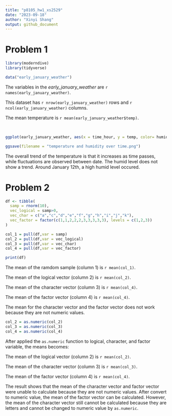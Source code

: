 ```yaml
---
title: "p8105_hw1_xs2529"
date: "2023-09-18"
author: "Xinyi Shang"
output: github_document
---
```


# Problem 1

```r
library(moderndive)
library(tidyverse)

data("early_january_weather")
```

The variables in the *early_january_weather* are `r names(early_january_weather)`.

This dataset has `r nrow(early_january_weather)` rows and `r ncol(early_january_weather)` columns. 

The mean temperature is `r mean(early_january_weather$temp)`.

<br>
```r

ggplot(early_january_weather, aes(x = time_hour, y = temp, color= humid)) + geom_point()

ggsave(filename = "temperature and humidity over time.png")

```
The overall trend of the temperature is that it increases as time passes, while fluctuations are observed between date. The humid level does not show a trend. Around January 12th, a high humid level occured. 

# Problem 2

```r

df <- tibble(
  samp = rnorm(10),
  vec_logical = samp>0,
  vec_char = c("a","c","d","e","f","g","h","i","j","k"),
  vec_factor = factor(c(1,1,2,2,2,3,3,3,3,3), levels = c(1,2,3))
)

col_1 = pull(df,var = samp)
col_2 = pull(df,var = vec_logical)
col_3 = pull(df,var = vec_char)
col_4 = pull(df,var = vec_factor)

print(df)

```

The mean of the ramdom sample (column 1) is `r mean(col_1)`.

The mean of the logical vector (column 2) is `r mean(col_2)`.

The mean of the character vector (column 3) is `r mean(col_4)`.

The mean of the factor vector (column 4) is `r mean(col_4)`.

The mean for the character vector and the factor vector does not work because they are not numeric values. 

```r
col_2 = as.numeric(col_2)
col_3 = as.numeric(col_3)
col_4 = as.numeric(col_4)
```

After applied the `as.numeric` function to logical, character, and factor variable, the means becomes:

The mean of the logical vector (column 2) is `r mean(col_2)`.

The mean of the character vector (column 3) is `r mean(col_3)`.

The mean of the factor vector (column 4) is `r mean(col_4)`.

The result shows that the mean of the character vector and factor vector were unable to calculate because they are not numeric values. After convert to numeric value, the mean of the factor vector can be calculated. However, the mean of the character vector still cannot be calculated because they are letters and cannot be changed to numeric value by `as.numeric`.






